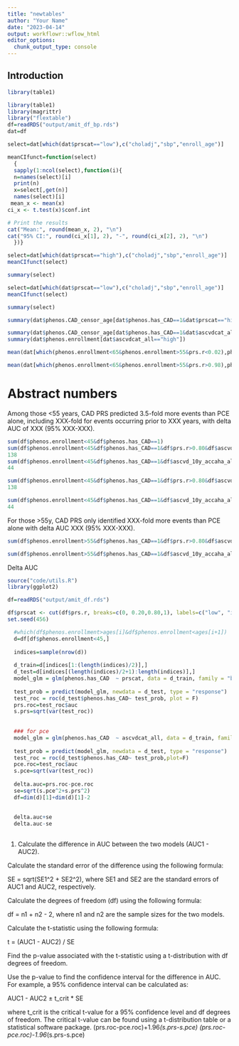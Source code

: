 ```yaml
---
title: "newtables"
author: "Your Name"
date: "2023-04-14"
output: workflowr::wflow_html
editor_options:
  chunk_output_type: console
---
```


## Introduction

```r

library(table1)

library(table1)
library(magrittr)
library("flextable")
df=readRDS("output/amit_df_bp.rds")
dat=df

select=dat[which(dat$prscat=="low"),c("choladj","sbp","enroll_age")]

meanCIfunct=function(select)
  {
  sapply(1:ncol(select),function(i){
  n=names(select)[i]
  print(n)
  x=select[,get(n)]
  names(select)[i]
 mean_x <- mean(x)
ci_x <- t.test(x)$conf.int

# Print the results
cat("Mean:", round(mean_x, 2), "\n")
cat("95% CI:", round(ci_x[1], 2), "-", round(ci_x[2], 2), "\n")
  })}

select=dat[which(dat$prscat=="high"),c("choladj","sbp","enroll_age")]
meanCIfunct(select)

summary(select)

select=dat[which(dat$prscat=="low"),c("choladj","sbp","enroll_age")]
meanCIfunct(select)

summary(select)

summary(dat$phenos.CAD_censor_age[dat$phenos.has_CAD==1&dat$prscat=="high"])

summary(dat$phenos.CAD_censor_age[dat$phenos.has_CAD==1&dat$ascvdcat_all=="high"])
summary(dat$phenos.enrollment[dat$ascvdcat_all=="high"])

mean(dat[which(phenos.enrollment<65&phenos.enrollment>55&prs.r<0.02),phenos.has_CAD==1])

mean(dat[which(phenos.enrollment<65&phenos.enrollment>55&prs.r>0.98),phenos.has_CAD==1])

```

# Abstract numbers
 Among those <55 years, CAD PRS predicted 3.5-fold more events than PCE alone, including XXX-fold for events occurring prior to XXX years, with delta AUC of XXX (95% XXX-XXX).

```r

sum(df$phenos.enrollment<45&df$phenos.has_CAD==1)
sum(df$phenos.enrollment<45&df$phenos.has_CAD==1&df$prs.r>0.80&df$ascvd_10y_accaha_all<7.5)
138
sum(df$phenos.enrollment<45&df$phenos.has_CAD==1&df$ascvd_10y_accaha_all>7.5&df$prs.r<0.80)
44

sum(df$phenos.enrollment<45&df$phenos.has_CAD==1&df$prs.r>0.80&df$ascvd_10y_accaha_all<7.5&df$phenos.CAD_censor_age<60)
138

sum(df$phenos.enrollment<45&df$phenos.has_CAD==1&df$ascvd_10y_accaha_all>7.5&df$prs.r<0.80&df$phenos.CAD_censor_age<60)
44

````

 
 For those >55y, CAD PRS only identified XXX-fold more events than PCE alone with delta AUC XXX (95% XXX-XXX).
 
```r
sum(df$phenos.enrollment>55&df$phenos.has_CAD==1&df$prs.r>0.80&df$ascvd_10y_accaha_all<7.5)

sum(df$phenos.enrollment>55&df$phenos.has_CAD==1&df$ascvd_10y_accaha_all>7.5&df$prs.r<0.80)
```

Delta AUC

```r
source("code/utils.R")
library(ggplot2)

df=readRDS("output/amit_df.rds")

df$prscat <- cut(df$prs.r, breaks=c(0, 0.20,0.80,1), labels=c("low", "intermediate","high"))
set.seed(456)

  #which(df$phenos.enrollment>ages[i]&df$phenos.enrollment<ages[i+1])
  d=df[df$phenos.enrollment<45,]
  
  indices=sample(nrow(d))
  
  d_train=d[indices[1:(length(indices)/2)],]
  d_test=d[indices[(length(indices)/2+1):length(indices)],]
  model_glm = glm(phenos.has_CAD  ~ prscat, data = d_train, family = "binomial")
  
  test_prob = predict(model_glm, newdata = d_test, type = "response")
  test_roc = roc(d_test$phenos.has_CAD~ test_prob, plot = F)
  prs.roc=test_roc$auc
  s.prs=sqrt(var(test_roc))
  
  
  ### for pce
  model_glm = glm(phenos.has_CAD  ~ ascvdcat_all, data = d_train, family = "binomial")
  
  test_prob = predict(model_glm, newdata = d_test, type = "response")
  test_roc = roc(d_test$phenos.has_CAD~ test_prob,plot=F)
  pce.roc=test_roc$auc
  s.pce=sqrt(var(test_roc))
  
  delta.auc=prs.roc-pce.roc
  se=sqrt(s.pce^2+s.prs^2)
  df=dim(d)[1]+dim(d)[1]-2
  
  
  delta.auc+se
  delta.auc-se
  
```

  
1) Calculate the difference in AUC between the two models (AUC1 - AUC2).

Calculate the standard error of the difference using the following formula:

SE = sqrt(SE1^2 + SE2^2), where SE1 and SE2 are the standard errors of AUC1 and AUC2, respectively.

Calculate the degrees of freedom (df) using the following formula:

df = n1 + n2 - 2, where n1 and n2 are the sample sizes for the two models.

Calculate the t-statistic using the following formula:

t = (AUC1 - AUC2) / SE

Find the p-value associated with the t-statistic using a t-distribution with df degrees of freedom.

Use the p-value to find the confidence interval for the difference in AUC. For example, a 95% confidence interval can be calculated as:

AUC1 - AUC2 ± t_crit * SE

where t_crit is the critical t-value for a 95% confidence level and df degrees of freedom. The critical t-value can be found using a t-distribution table or a statistical software package.
(prs.roc-pce.roc)+1.96*(s.prs-s.pce)
(prs.roc-pce.roc)-1.96*(s.prs-s.pce)


